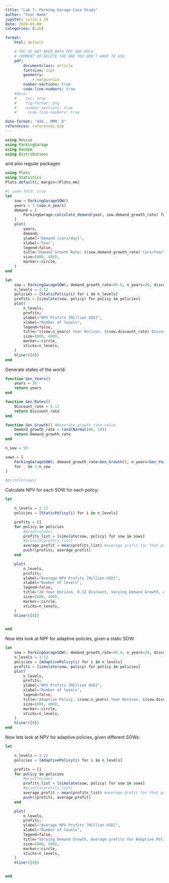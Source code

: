 ```yaml
---
title: "Lab 7: Parking Garage Case Study"
author: "Your Name"
jupyter: julia-1.10
date: 2024-03-08
categories: [Lab]

format: 
    html: default

    # YOU DO NOT NEED BOTH PDF AND DOCX.
    # COMMENT OR DELETE THE ONE YOU DON'T WANT TO USE.
    pdf:
        documentclass: article
        fontsize: 11pt
        geometry:
            - margin=1in  
        number-sections: true
        code-line-numbers: true
    #docx: 
    #    toc: true
    #    fig-format: png
    #    number-sections: true
    #`    code-line-numbers: true

date-format: "ddd., MMM. D"
references: references.bib
---
```



```julia
using Revise
using ParkingGarage
using Random
using Distributions
```

and also regular packages

```julia
using Plots
using Statistics
Plots.default(; margin=5Plots.mm)
```

```julia
#| code-fold: true
let
    sow = ParkingGarageSOW()
    years = 1:(sow.n_years)
    demand = [
        ParkingGarage.calculate_demand(year, sow.demand_growth_rate) for year in years
    ]
    plot(
        years,
        demand;
        ylabel="Demand [cars/day]",
        xlabel="Year",
        legend=false,
        title="Demand Growth Rate: $(sow.demand_growth_rate) Cars/Year",
        size=(800, 400),
        marker=:circle,
    )
end
```

```julia
let
    sow = ParkingGarageSOW(; demand_growth_rate=80.0, n_years=20, discount_rate=0.12)
    n_levels = 2:12
    policies = [StaticPolicy(i) for i in n_levels]
    profits = [simulate(sow, policy) for policy in policies]
    plot(
        n_levels,
        profits;
        ylabel="NPV Profits [Million USD]",
        xlabel="Number of levels",
        legend=false,
        title="$(sow.n_years) Year Horizon, $(sow.discount_rate) Discount, $(sow.demand_growth_rate) Demand Growth",
        size=(800, 400),
        marker=:circle,
        xticks=n_levels,
    )
    hline!([0])
end
```

Generate states of the world:

```julia

function Gen_Years()
    years = 20 
    return years 
end 

function Gen_Rates()
    Discount_rate = 0.12
    return Discount_rate
end 

function Gen_Growth() #Generate growth rate value 
    Demand_growth_rate = rand(Normal(80, 10))
    return Demand_growth_rate
end 
```

```julia

n_sow = 50

sows = [
    ParkingGarageSOW(; demand_growth_rate=Gen_Growth(), n_years=Gen_Years(), discount_rate=Gen_Rates())
    for _ in 1:n_sow
]

#println(sows)
```

Calculate NPV for each SOW for each policy:

```julia

let 

    n_levels = 2:12
    policies = [StaticPolicy(i) for i in n_levels]

    profits = []
    for policy in policies
        #println(sow)
        profits_list = [simulate(sow, policy) for sow in sows] 
        #println(profits_list)
        average_profit = mean(profits_list) #average profit for that policy given all SOWs
        push!(profits, average_profit)
    end

    plot(
        n_levels,
        profits;
        ylabel="Average NPV Profits [Million USD]",
        xlabel="Number of levels",
        legend=false,
        title="20 Year Horizon, 0.12 Discount, Varying Demand Growth, Average profits",
        size=(800, 400),
        marker=:circle,
        xticks=n_levels,
    )
    hline!([0])


end

```

Now lets look at NPF for adaptive policies, given a static SOW:

```julia
let
    sow = ParkingGarageSOW(; demand_growth_rate=80.0, n_years=20, discount_rate=0.12)
    n_levels = 1:12
    policies = [AdaptivePolicy(i) for i in n_levels]
    profits = [simulate(sow, policy) for policy in policies]
    plot(
        n_levels,
        profits;
        ylabel="NPV Profits [Million USD]",
        xlabel="Number of levels",
        legend=false,
        title="Adaptive Policy, $(sow.n_years) Year Horizon, $(sow.discount_rate) Discount, $(sow.demand_growth_rate) Demand Growth",
        size=(800, 400),
        marker=:circle,
        xticks=n_levels,
    )
    hline!([0])
end
```

Now lets look at NPV for adaptive policies, given different SOWs:

```julia

let 

    n_levels = 1:12
    policies = [AdaptivePolicy(i) for i in n_levels]

    profits = []
    for policy in policies
        #println(sow)
        profits_list = [simulate(sow, policy) for sow in sows] 
        #println(profits_list)
        average_profit = mean(profits_list) #average profit for that policy given all SOWs
        push!(profits, average_profit)
    end

    plot(
        n_levels,
        profits;
        ylabel="Average NPV Profits [Million USD]",
        xlabel="Number of levels",
        legend=false,
        title="Varying Demand Growth, Average profits for Adaptive Policy",
        size=(800, 400),
        marker=:circle,
        xticks=n_levels,
    )
    hline!([0])


end
```

